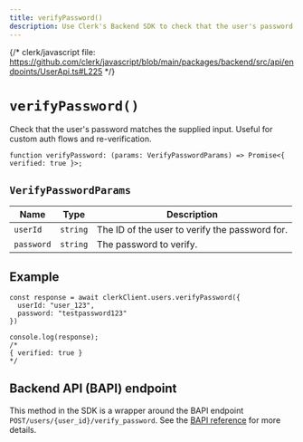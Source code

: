 ```yaml
---
title: verifyPassword()
description: Use Clerk's Backend SDK to check that the user's password matches the supplied input. Useful for custom auth flows and re-verification.
---
```


{/* clerk/javascript file: https://github.com/clerk/javascript/blob/main/packages/backend/src/api/endpoints/UserApi.ts#L225 */}

# `verifyPassword()`

Check that the user's password matches the supplied input. Useful for custom auth flows and re-verification.

```tsx
function verifyPassword: (params: VerifyPasswordParams) => Promise<{ verified: true }>;
```

## `VerifyPasswordParams`

| Name | Type | Description |
| --- | --- | --- |
| `userId` | `string` | The ID of the user to verify the password for. |
| `password` | `string` | The password to verify. |

## Example

```tsx
const response = await clerkClient.users.verifyPassword({
  userId: "user_123",
  password: "testpassword123"
})

console.log(response);
/*
{ verified: true }
*/
```

## Backend API (BAPI) endpoint

This method in the SDK is a wrapper around the BAPI endpoint `POST/users/{user_id}/verify_password`. See the [BAPI reference](https://clerk.com/docs/reference/backend-api/tag/Users#operation/VerifyPassword) for more details.
